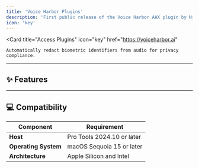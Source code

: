 ```yaml
---
title: 'Voice Harbor Plugins'
description: 'First public release of the Voice Harbor AAX plugin by Nijta, providing advanced voice anonymization for media workflows.'
icon: 'key'
---
```


<CardGroup cols={1}>

  <Card
    title="Access Plugins"
    icon="key"
    href="https://voiceharbor.ai"
  >
    Automatically redact biometric identifiers from audio for privacy compliance.
  </Card>

</CardGroup>

---

## ✨ Features

<Grid cols={2}>

  <Feature
    title="🌍 Multilingual Support"
    description="English, German, French, Italian, and Spanish are fully supported for real-time anonymization."
  />

  <Feature
    title="🎛️ Selective Attribute Control"
    description="Modify or preserve gender, age group, and emotion independently after anonymization."
  />

  <Feature
    title="⚡ Lightning-Fast Performance"
    description="Processes audio at approximately **0.25× real-time speed**, ideal for production workflows."
  />

  <Feature
    title="🎧 Studio-Grade Output"
    description="Delivers production-quality anonymized audio for broadcast and post-production pipelines."
  />

  <Feature
    title="🛡️ Regulatory Compliance"
    description="Designed for GDPR, EU AI Act, HIPAA, and CCPA-ready anonymization standards."
  />

</Grid>

---

## 💻 Compatibility

<Table>
  <thead>
    <tr>
      <th>Component</th>
      <th>Requirement</th>
    </tr>
  </thead>
  <tbody>
    <tr>
      <td><strong>Host</strong></td>
      <td>Pro Tools 2024.10 or later</td>
    </tr>
    <tr>
      <td><strong>Operating System</strong></td>
      <td>macOS Sequoia 15 or later</td>
    </tr>
    <tr>
      <td><strong>Architecture</strong></td>
      <td>Apple Silicon and Intel</td>
    </tr>
  </tbody>
</Table>

